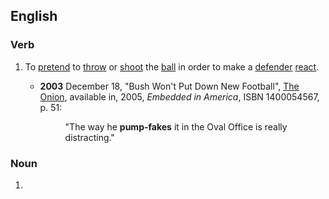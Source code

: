 ==English==

===Verb===
{{en-verb|pump-fak|ing|head=to [[pump]]-[[fake]]}}
# {{sports}} To [[pretend]] to [[throw]] or [[shoot]] the [[ball]] in order to make a [[defender]] [[react]].
#* '''2003''' December 18, "Bush Won't Put Down New Football", [[w:The Onion|The Onion]], available in, 2005, ''Embedded in America'', ISBN 1400054567, p. 51:
#*:"The way he '''pump-fakes''' it in the Oval Office is really distracting."

===Noun===
{{en-noun|head=[[pump]]-[[fake]]}}
# {{sports}} {{alternative spelling of|pump fake}}